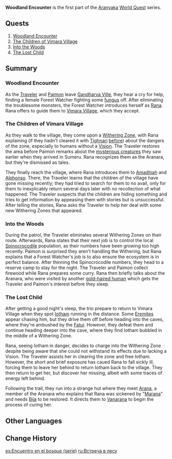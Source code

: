 {{About|the World Quest series|the Forest Adventure Journal chapter and its completion requirements|Aranyaka (Gadget)#I: Woodland Encounter}}
{{Act Infobox
|image          = World Quest Woodland Encounter.png
|type           = World
|chapter        = Aranyaka
|actNum         = I
|actType        = Part
|next           = Dream Nursery
}}
'''Woodland Encounter''' is the first part of the [[Aranyaka]] [[World Quest]] series.

==Quests==
# [[Woodland Encounter (Quest)|Woodland Encounter]]
# [[The Children of Vimara Village]]
# [[Into the Woods]]
# [[The Lost Child]]

==Summary==
===Woodland Encounter===
As the [[Traveler]] and [[Paimon]] leave [[Gandharva Ville]], they hear a cry for help, finding a female Forest Watcher fighting some [[fungus]] off. After eliminating the troublesome monsters, the Forest Watcher introduces herself as [[Rana]]. Rana offers to guide them to [[Vimara Village]], which they accept.

===The Children of Vimara Village===
As they walk to the village, they come upon a [[The Withering|Withering Zone]], with Rana explaining (if they hadn't cleared it with [[Tighnari]] [[Chronic Illness|before]]) about the dangers of the zone, especially to humans without a [[Vision]]. The Traveler restores the area before Paimon remarks about the [[Aranara|mysterious creatures]] they saw earlier when they arrived in Sumeru. Rana recognizes them as the Aranara, but they're dismissed as tales.

They finally reach the village, where Rana introduces them to [[Amadhiah]] and [[Alphonso]]. There, the Traveler learns that the children of the village have gone missing recently; they had tried to search for them to no avail, only for them to inexplicably return several days later with no recollection of what happened. The Traveler suspects that the children are hiding something and tries to get information by appeasing them with stories but is unsuccessful. After telling the stories, Rana asks the Traveler to help her deal with some new Withering Zones that appeared.

===Into the Woods===
During the patrol, the Traveler eliminates several Withering Zones on their route. Afterwards, Rana states that their next job is to control the local [[Spinocrocodile]] population, as their numbers have been growing too high recently. Paimon is surprised they aren't handling the Withering, but Rana explains that a Forest Watcher's job is to also ensure the ecosystem is in perfect balance. After thinning the Spinocrocodile numbers, they head to a reserve camp to stay for the night. The Traveler and Paimon collect firewood while Rana prepares some curry. Rana then briefly talks about the Aranara, who were visited by another [[Traveler's Sibling|gold-haired human]] which gets the Traveler and Paimon's interest before they sleep.

===The Lost Child===
After getting a good night's sleep, the trio prepare to return to Vimara Village when they spot [[Iotham]] running in the distance. Some [[The Eremites/Enemies|Eremites]] appear chasing him, but they drive them off before heading into the caves, where they're ambushed by the [[Fatui]]. However, they defeat them and continue heading deeper into the cave, where they find Iotham bubbled in the middle of a Withering Zone.

Rana, seeing Iotham in danger, decides to charge into the Withering Zone despite being aware that she could not withstand its effects due to lacking a Vision. The Traveler assists her in clearing the zone and free Iotham. However, the short and brief exposure has caued Rana to fall sickly ill, forcing them to leave her behind to return Iotham back to the village. They then return to get her, but discover her missing, albeit with some traces of energy left behind.

Following the trail, they run into a strange hut where they meet [[Arana]], a member of the Aranara who explains that Rana was sickened by "[[Marana's Avatar|Marana]]" and needs [[Bija]] to be restored. It directs them to [[Vanarana]] to begin the process of curing her.

==Other Languages==
{{Other Languages
|en      = Woodland Encounter
|zhs     = 林中奇遇
|zhs_rm  = Lín Zhōng Qíyù
|zht     = 林中奇遇
|zht_rm  = Lín Zhōng Qíyù
|zh_tl   = 
|ja      = 森の中の奇遇
|ja_rm   = Mori no Naka no Kiguu
|ja_tl   = Unexpected Meeting in the Forest
|ko      = 숲속의 조우
|ko_rm   = Supsok-ui Jou
|ko_tl   = Encounter in-Forest
|es      = Encuentro en el bosque
|es_tl   = Encounter in the Forest
|fr      = Rencontre dans la forêt
|fr_tl   = Encounter in the Forest
|ru      = Встреча в лесу
|ru_tl   = A Meeting in the Forest
|th      = การพบเจอสุดอัศจรรย์กลางผืนป่า
|th_rm   = 
|th_tl   = 
|vi      = Cuộc Gặp Trong Rừng
|vi_tl   = Encounter in the Forest
|de      = Begegnung im Wald
|de_tl   = Encounter in the Forest
|id      = Perjumpaan di Hutan
|id_tl   = Encounter in the Forest
|pt      = Encontro na Floresta
|pt_tl   = 
|tr      = Ormanda Karşılaşma
|tr_tl   = 
|it      = Incontro dei boschi
|it_tl   = 
}}

==Change History==
{{Change History|3.0}}

[[es:Encuentro en el bosque (serie)]]
[[ru:Встреча в лесу]]
